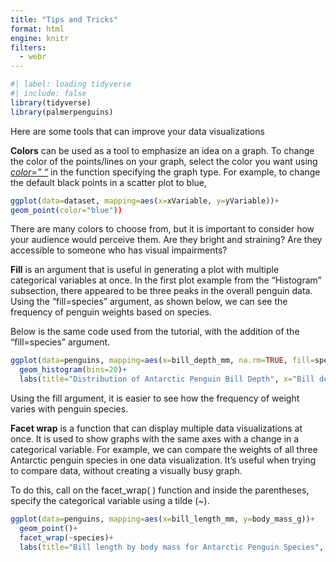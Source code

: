 ```yaml
---
title: "Tips and Tricks"
format: html
engine: knitr
filters:
  - webr
---
```


```r
#| label: loading tidyverse
#| include: false 
library(tidyverse)
library(palmerpenguins)
```

Here are some tools that can improve your data visualizations

**Colors** can be used as a tool to emphasize an idea on a graph. To change the color of the points/lines on your graph, select the color you want using [*color=" "*]{.underline} in the function specifying the graph type. For example, to change the default black points in a scatter plot to blue,

``` r
ggplot(data=dataset, mapping=aes(x=xVariable, y=yVariable))+ 
geom_point(color="blue"))
```

There are many colors to choose from, but it is important to consider how your audience would perceive them. Are they bright and straining? Are they accessible to someone who has visual impairments?

**Fill** is an argument that is useful in generating a plot with multiple categorical variables at once. In the first plot example from the "Histogram" subsection, there appeared to be three peaks in the overall penguin data. Using the "fill=species" argument, as shown below, we can see the frequency of penguin weights based on species.

Below is the same code used from the tutorial, with the addition of the "fill=species" argument.

```r
ggplot(data=penguins, mapping=aes(x=bill_depth_mm, na.rm=TRUE, fill=species))+
  geom_histogram(bins=20)+
  labs(title="Distribution of Antarctic Penguin Bill Depth", x="Bill depth (mm)", y="Frequency")

```

Using the fill argument, it is easier to see how the frequency of weight varies with penguin species.

**Facet wrap** is a function that can display multiple data visualizations at once. It is used to show graphs with the same axes with a change in a categorical variable. For example, we can compare the weights of all three Antarctic penguin species in one data visualization. It's useful when trying to compare data, without creating a visually busy graph.

To do this, call on the facet_wrap( ) function and inside the parentheses, specify the categorical variable using a tilde (\~).

```r
ggplot(data=penguins, mapping=aes(x=bill_length_mm, y=body_mass_g))+ 
  geom_point()+ 
  facet_wrap(~species)+ 
  labs(title="Bill length by body mass for Antarctic Penguin Species", x="Bill length (mm)", y="Body mass (g)")

```
